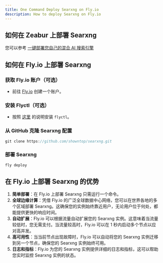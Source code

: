 ```yaml
---
title: One Command Deploy Searxng on Fly.io
description: How to deploy Searxng on Fly.io
---
```


## 如何在 Zeabur 上部署 Searxng

您可以参考 [一键部署您自己的混合 AI 搜索引擎](/docs/one-click-deploy-ai-search)

## 如何在 Fly.io 上部署 Searxng

<Steps>

### 获取 Fly.io 账户（可选）

-   前往 [Fly.io](https://fly.io) 创建一个账户。

### 安装 Flyctl（可选）

-   按照 [这里](https://fly.io/docs/flyctl/install/) 的说明安装 `flyctl`。

### 从 GitHub 克隆 Searxng 配置

```js
git clone https://github.com/showntop/searxng.git
```

### 部署 Searxng

```js
fly deploy
```

</Steps>

## 在 Fly.io 上部署 Searxng 的优势

1. **简单部署**：在 Fly.io 上部署 Searxng 只需运行一个命令。
2. **全球边缘计算**：凭借 Fly.io 的广泛全球数据中心网络，您可以在世界各地的多个区域部署 Searxng。这确保您的实例始终靠近用户，无论用户位于何处，都能提供更快的响应时间。
3. **自动扩展**：Fly.io 可以根据流量自动扩展您的 Searxng 实例。这意味着当流量较低时，您无需支付。当流量较高时，Fly.io 可以在 1 秒内启动多个节点以应对高并发。
4. **高可用性**：当当前节点出现故障时，Fly.io 可以自动将您的 Searxng 实例迁移到另一个节点，确保您的 Searxng 实例始终可用。
5. **日志和指标**：Fly.io 为您的 Searxng 实例提供详细的日志和指标，这可以帮助您实时监控 Searxng 实例的状态。
